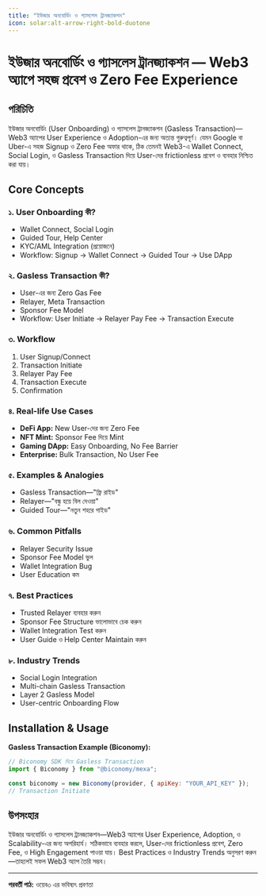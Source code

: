 ```yaml
---
title: "ইউজার অনবোর্ডিং ও গ্যাসলেস ট্রানজ্যাকশন"
icon: solar:alt-arrow-right-bold-duotone
---
```


# ইউজার অনবোর্ডিং ও গ্যাসলেস ট্রানজ্যাকশন — Web3 অ্যাপে সহজ প্রবেশ ও Zero Fee Experience

## পরিচিতি

ইউজার অনবোর্ডিং (User Onboarding) ও গ্যাসলেস ট্রানজ্যাকশন (Gasless Transaction)—Web3 অ্যাপের User Experience ও Adoption-এর জন্য অত্যন্ত গুরুত্বপূর্ণ। যেমন Google বা Uber-এ সহজ Signup ও Zero Fee অফার থাকে, ঠিক তেমনই Web3-এ Wallet Connect, Social Login, ও Gasless Transaction দিয়ে User-দের frictionless প্রবেশ ও ব্যবহার নিশ্চিত করা যায়।

## Core Concepts

### ১. User Onboarding কী?
- Wallet Connect, Social Login
- Guided Tour, Help Center
- KYC/AML Integration (প্রয়োজনে)
- Workflow: Signup → Wallet Connect → Guided Tour → Use DApp

### ২. Gasless Transaction কী?
- User-এর জন্য Zero Gas Fee
- Relayer, Meta Transaction
- Sponsor Fee Model
- Workflow: User Initiate → Relayer Pay Fee → Transaction Execute

### ৩. Workflow
1. User Signup/Connect
2. Transaction Initiate
3. Relayer Pay Fee
4. Transaction Execute
5. Confirmation

### ৪. Real-life Use Cases
- **DeFi App:** New User-দের জন্য Zero Fee
- **NFT Mint:** Sponsor Fee দিয়ে Mint
- **Gaming DApp:** Easy Onboarding, No Fee Barrier
- **Enterprise:** Bulk Transaction, No User Fee

### ৫. Examples & Analogies
- Gasless Transaction—"ফ্রি রাইড"
- Relayer—"বন্ধু হয়ে বিল দেওয়া"
- Guided Tour—"নতুন শহরে গাইড"

### ৬. Common Pitfalls
- Relayer Security Issue
- Sponsor Fee Model ভুল
- Wallet Integration Bug
- User Education কম

### ৭. Best Practices
- Trusted Relayer ব্যবহার করুন
- Sponsor Fee Structure ভালোভাবে চেক করুন
- Wallet Integration Test করুন
- User Guide ও Help Center Maintain করুন

### ৮. Industry Trends
- Social Login Integration
- Multi-chain Gasless Transaction
- Layer 2 Gasless Model
- User-centric Onboarding Flow

## Installation & Usage

**Gasless Transaction Example (Biconomy):**
```js
// Biconomy SDK দিয়ে Gasless Transaction
import { Biconomy } from "@biconomy/mexa";

const biconomy = new Biconomy(provider, { apiKey: "YOUR_API_KEY" });
// Transaction Initiate
```

## উপসংহার

ইউজার অনবোর্ডিং ও গ্যাসলেস ট্রানজ্যাকশন—Web3 অ্যাপের User Experience, Adoption, ও Scalability-এর জন্য অপরিহার্য। সঠিকভাবে ব্যবহার করলে, User-দের frictionless প্রবেশ, Zero Fee, ও High Engagement পাওয়া যায়। Best Practices ও Industry Trends অনুসরণ করুন—তাহলেই সফল Web3 অ্যাপ তৈরি সম্ভব।

---

**পরবর্তী পাঠ:** ওয়েব৩ এর ভবিষ্যৎ প্রবণতা
